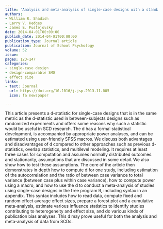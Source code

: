 ```yaml
---
title: 'Analysis and meta-analysis of single-case designs with a standardized mean difference statistic: A primer and applications'
authors:
- William R. Shadish
- Larry V. Hedges
- James E. Pustejovsky
date: 2014-04-01T00:00:00
publish_date: 2014-04-01T00:00:00
publication_type: Journal article
publication: Journal of School Psychology
volume: 52
issue: 
pages: 123-147
categories:
- single-case design
- design-comparable SMD
- effect size
links:
- text: Journal
  url: https://doi.org/10.1016/j.jsp.2013.11.005
  icon: fa newspaper

---
```



This article presents a d-statistic for single-case designs that is in the same metric as the d-statistic used in between-subjects designs such as randomized experiments and offers some reasons why such a statistic would be useful in SCD research. The d has a formal statistical development, is accompanied by appropriate power analyses, and can be estimated using user-friendly SPSS macros. We discuss both advantages and disadvantages of d compared to other approaches such as previous d-statistics, overlap statistics, and multilevel modeling. It requires at least three cases for computation and assumes normally distributed outcomes and stationarity, assumptions that are discussed in some detail. We also show how to test these assumptions. The core of the article then demonstrates in depth how to compute d for one study, including estimation of the autocorrelation and the ratio of between case variance to total variance (between case plus within case variance), how to compute power using a macro, and how to use the d to conduct a meta-analysis of studies using single-case designs in the free program R, including syntax in an appendix. This syntax includes how to read data, compute fixed and random effect average effect sizes, prepare a forest plot and a cumulative meta-analysis, estimate various influence statistics to identify studies contributing to heterogeneity and effect size, and do various kinds of publication bias analyses. This d may prove useful for both the analysis and meta-analysis of data from SCDs.

